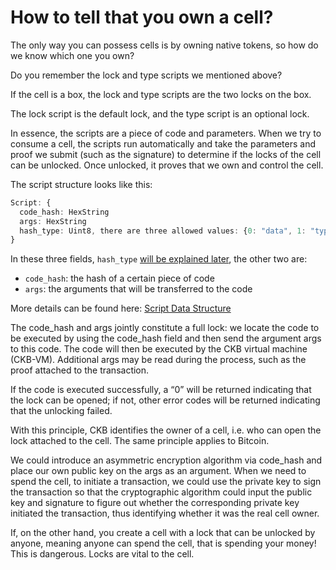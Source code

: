 # How to tell that you own a cell?

The only way you can possess cells is by owning native tokens, so how do we know which one you own?

Do you remember the lock and type scripts we mentioned above?

If the cell is a box, the lock and type scripts are the two locks on the box.

The lock script is the default lock, and the type script is an optional lock.

In essence, the scripts are a piece of code and parameters. When we try to consume a cell, the scripts run automatically and take the parameters and proof we submit (such as the signature) to determine if the locks of the cell can be unlocked. Once unlocked, it proves that we own and control the cell.

The script structure looks like this:

```ts
Script: {
  code_hash: HexString
  args: HexString
  hash_type: Uint8, there are three allowed values: {0: "data", 1: "type", 2: "data1"}
}
```

In these three fields, `hash_type` [will be explained later](https://github.com/nervosnetwork/rfcs/blob/master/rfcs/0032-ckb-vm-version-selection/0032-ckb-vm-version-selection.md), the other two are:

- `code_hash`: the hash of a certain piece of code
- `args`: the arguments that will be transferred to the code

More details can be found here: [Script Data Structure](https://github.com/nervosnetwork/rfcs/blob/master/rfcs/0022-transaction-structure/0022-transaction-structure.md#lock-script)

The code_hash and args jointly constitute a full lock: we locate the code to be executed by using the code_hash field and then send the argument args to this code. The code will then be executed by the CKB virtual machine (CKB-VM). Additional args may be read during the process, such as the proof attached to the transaction.

If the code is executed successfully, a “0” will be returned indicating that the lock can be opened; if not, other error codes will be returned indicating that the unlocking failed.

With this principle, CKB identifies the owner of a cell, i.e. who can open the lock attached to the cell. The same principle applies to Bitcoin.

We could introduce an asymmetric encryption algorithm via code_hash and place our own public key on the args as an argument. When we need to spend the cell, to initiate a transaction, we could use the private key to sign the transaction so that the cryptographic algorithm could input the public key and signature to figure out whether the corresponding private key initiated the transaction, thus identifying whether it was the real cell owner.

If, on the other hand, you create a cell with a lock that can be unlocked by anyone, meaning anyone can spend the cell, that is spending your money! This is dangerous. Locks are vital to the cell.
